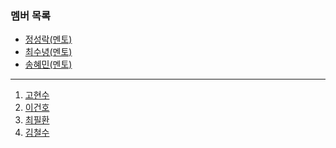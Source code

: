 ### 멤버 목록

- [정성락(멘토)](https://argo-oss.github.io/2024/members/JungSungRock)
- [최수녕(멘토)](https://argo-oss.github.io/2024/members/ChoiSooNyeong)
- [송혜민(멘토)](https://argo-oss.github.io/2024/members/SongHaeMin)

---

1. [고현수](https://argo-oss.github.io/2024/members/KoHyunSu)
2. [이건호](https://argo-oss.github.io/2024/members/KunhoLee)
2. [최필환](https://argo-oss.github.io/2024/members/ChoiPilHwan)
3. [김철수](https://argo-oss.github.io/2024/members/KimCheolSu)
